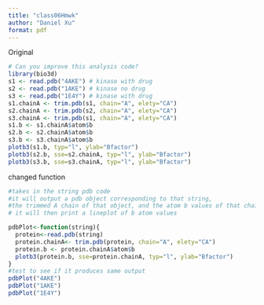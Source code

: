 ```yaml
---
title: "class06Hmwk"
author: "Daniel Xu"
format: pdf
---
```


Original

```r
# Can you improve this analysis code?
library(bio3d)
s1 <- read.pdb("4AKE") # kinase with drug
s2 <- read.pdb("1AKE") # kinase no drug
s3 <- read.pdb("1E4Y") # kinase with drug
s1.chainA <- trim.pdb(s1, chain="A", elety="CA")
s2.chainA <- trim.pdb(s2, chain="A", elety="CA")
s3.chainA <- trim.pdb(s1, chain="A", elety="CA")
s1.b <- s1.chainA$atom$b
s2.b <- s2.chainA$atom$b
s3.b <- s3.chainA$atom$b
plotb3(s1.b, typ="l", ylab="Bfactor")
plotb3(s2.b, sse=s2.chainA, typ="l", ylab="Bfactor")
plotb3(s3.b, sse=s3.chainA, typ="l", ylab="Bfactor")
```

changed function

```r
#takes in the string pdb code
#it will output a pdb object corresponding to that string, 
#the trimmed A chain of that object, and the atom b values of that chain.
# it will then print a lineplot of b atom values

pdbPlot<-function(string){
  protein<-read.pdb(string)
  protein.chainA<- trim.pdb(protein, chain="A", elety="CA")
  protein.b <- protein.chainA$atom$b
  plotb3(protein.b, sse=protein.chainA, typ="l", ylab="Bfactor")
}
#test to see if it produces same output
pdbPlot("4AKE")
pdbPlot("1AKE")
pdbPlot("1E4Y")
```





